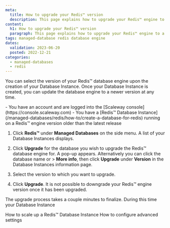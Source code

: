 ```yaml
---
meta:
  title: How to upgrade your Redis™ version
  description: This page explains how to upgrade your Redis™ engine to a newer version
content:
  h1: How to upgrade your Redis™ version
  paragraph: This page explains how to upgrade your Redis™ engine to a newer version
tags: managed-database redis database engine
dates:
  validation: 2023-06-20
  posted: 2022-12-21
categories:
  - managed-databases
  - redis
---
```


<Macro id="iam-requirements" />
 
You can select the version of your Redis™ database engine upon the creation of your Database Instance. Once your Database Instance is created, you can update the database engine to a newer version at any time. 
 
<Message type="requirement">
  - You have an account and are logged into the [Scaleway console](https://console.scaleway.com)
  - You have a [Redis™ Database Instance](/managed-databases/redis/how-to/create-a-database-for-redis) running on a Redis™ engine version older than the latest release
</Message>

1. Click **Redis™** under **Managed Databases** on the side menu. A list of your Database Instances displays.
    <Lightbox src="scaleway-redis-engine-version-upgrade.webp" alt="" />
2. Click **Upgrade** for the database you wish to upgrade the Redis™ database engine for. A pop-up appears.
    <Message type="tip">
      Alternatively you can click the database name or <Icon name="more" /> > **More info**, then click **Upgrade** under **Version** in the Database Instances information page.
    </Message>

    <Lightbox src="scaleway-engine-version-upgrade-pop-up.webp" alt="" />
3. Select the version to which you want to upgrade. 
4. Click **Upgrade**. 
    <Message type="note">
      It is not possible to downgrade your Redis™ engine version once it has been upgraded. 
    </Message>

The upgrade process takes a couple minutes to finalize. During this time your Database Instance 

<Navigation title="See Also">
  <PreviousButton to="/managed-databases/redis/how-to/scale-up-a-database-for-redis/">How to scale up a Redis™ Database Instance</PreviousButton>
  <NextButton to="/managed-databases/redis/how-to/configure-advanced-settings-redis/">How to configure advanced settings</NextButton>
</Navigation>